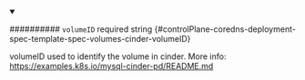 
<details className="config-field" data-expandable="false" open>
<summary>

########## `volumeID` <span className="config-field-required" data-required="false">required</span> <span className="config-field-type">string</span> <span className="config-field-default"></span> <span className="config-field-enum"></span> {#controlPlane-coredns-deployment-spec-template-spec-volumes-cinder-volumeID}

volumeID used to identify the volume in cinder.
More info: https://examples.k8s.io/mysql-cinder-pd/README.md

</summary>



</details>
